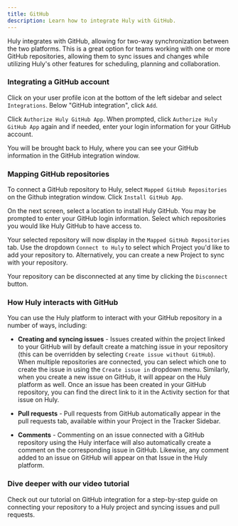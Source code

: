 ```yaml
---
title: GitHub
description: Learn how to integrate Huly with GitHub.
---
```



<YouTube id='osTXB_KMPNk' posterQuality='max' />

Huly integrates with GitHub, allowing for two-way synchronization between the two platforms. This is a great option for teams working with one or more GitHub repositories, allowing them to sync issues and changes while utilizing Huly's other features for scheduling, planning and collaboration.

### Integrating a GitHub account

Click on your user profile icon at the bottom of the left sidebar and select `Integrations`. Below "GitHub integration", click `Add`.

Click `Authorize Huly GitHub App`. When prompted, click `Authorize Huly GitHub App` again and if needed, enter your login information for your GitHub account.

You will be brought back to Huly, where you can see your GitHub information in the GitHub integration window.

### Mapping GitHub repositories

To connect a GitHub repository to Huly, select `Mapped GitHub Repositories` on the Github integration window. Click `Install GitHub App`.

On the next screen, select a location to install Huly GitHub. You may be prompted to enter your GitHub login information. Select which repositories you would like Huly GitHub to have access to.

Your selected repository will now display in the `Mapped GitHub Repositories` tab. Use the dropdown `Connect to Huly` to select which Project you'd like to add your repository to. Alternatively, you can create a new Project to sync with your repository.

Your repository can be disconnected at any time by clicking the `Disconnect` button.

### How Huly interacts with GitHub

You can use the Huly platform to interact with your GitHub repository in a number of ways, including:

* **Creating and syncing issues** - Issues created within the project linked to your GitHub will by default create a matching issue in your repository (this can be overridden by selecting `Create issue without GitHub`). When multiple repositories are connected, you can select which one to create the issue in using the `Create issue in` dropdown menu. Similarly, when you create a new issue on GitHub, it will appear on the Huly platform as well. Once an issue has been created in your GitHub repository, you can find the direct link to it in the Activity section for that issue on Huly.

* **Pull requests** - Pull requests from GitHub automatically appear in the pull requests tab, available within your Project in the Tracker Sidebar.

* **Comments** - Commenting on an issue connected with a GitHub repository using the Huly interface will also automatically create a comment on the corresponding issue in GitHub. Likewise, any comment added to an issue on GitHub will appear on that Issue in the Huly platform.

### Dive deeper with our video tutorial

Check out our tutorial on GitHub integration for a step-by-step guide on connecting your repository to a Huly project and syncing issues and pull requests.

<YouTube id='LipguTf1ifo' posterQuality='max' />